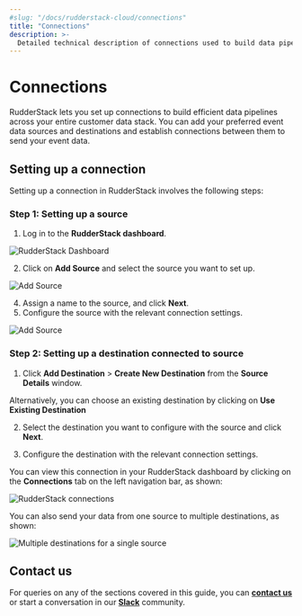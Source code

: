 ```yaml
---
#slug: "/docs/rudderstack-cloud/connections"
title: "Connections"
description: >-
  Detailed technical description of connections used to build data pipelines in RudderStack.
---
```


# Connections

RudderStack lets you set up connections to build efficient data pipelines across your entire customer data stack. You can add your preferred event data sources and destinations and establish connections between them to send your event data.

## Setting up a connection

Setting up a connection in RudderStack involves the following steps:

### Step 1: Setting up a source

1. Log in to the **RudderStack dashboard**.

<img src="../../assets/general/connections-dashboard.png" alt="RudderStack Dashboard" />

2. Click on **Add Source** and select the source you want to set up.

<img src="../../assets/2 (30).png" alt="Add Source" />

4. Assign a name to the source, and click **Next**.
5. Configure the source with the relevant connection settings.

<img src="../../assets/general/source-configure.png" alt="Add Source" />

### Step 2: Setting up a destination connected to source

1. Click **Add Destination** > **Create New Destination** from the **Source Details** window.

Alternatively, you can choose an existing destination by clicking on **Use Existing Destination**

2. Select the destination you want to configure with the source and click **Next**.

3. Configure the destination with the relevant connection settings.

You can view this connection in your RudderStack dashboard by clicking on the **Connections** tab on the left navigation bar, as shown:

<img src="../assets/general/rudderstack-connections.png" alt="RudderStack connections" />

You can also send your data from one source to multiple destinations, as shown:

<img src="../assets/general/rudderstack-onetomany-connection.png" alt="Multiple destinations for a single source" />


## Contact us

For queries on any of the sections covered in this guide, you can [**contact us**](mailto:%20docs@rudderstack.com) or start a conversation in our [**Slack**](https://rudderstack.com/join-rudderstack-slack-community) community.
